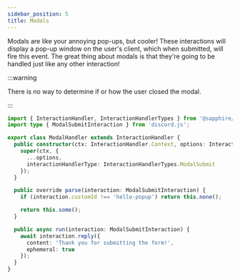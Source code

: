 ```yaml
---
sidebar_position: 5
title: Modals
---
```


Modals are like your annoying pop-ups, but cooler! These interactions will display a pop-up window on the user's client,
which when submitted, will fire this event. The great thing about modals is that they're going to be handled just like
any other interaction!

:::warning

There is no way to determine if or how the user closed the modal.

:::

```typescript ts2esm2cjs
import { InteractionHandler, InteractionHandlerTypes } from '@sapphire/framework';
import type { ModalSubmitInteraction } from 'discord.js';

export class ModalHandler extends InteractionHandler {
  public constructor(ctx: InteractionHandler.Context, options: InteractionHandler.Options) {
    super(ctx, {
      ...options,
      interactionHandlerType: InteractionHandlerTypes.ModalSubmit
    });
  }

  public override parse(interaction: ModalSubmitInteraction) {
    if (interaction.customId !== 'hello-popup') return this.none();

    return this.some();
  }

  public async run(interaction: ModalSubmitInteraction) {
    await interaction.reply({
      content: 'Thank you for submitting the form!',
      ephemeral: true
    });
  }
}
```
